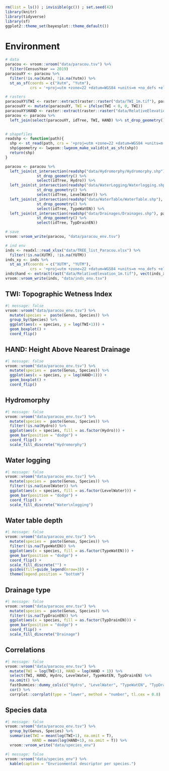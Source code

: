 ```r
rm(list = ls()) ; invisible(gc()) ; set.seed(42)
library(knitr)
library(tidyverse)
library(sf)
ggplot2::theme_set(bayesplot::theme_default())
```

# Environment

```r
# data
paracou <- vroom::vroom("data/paracou.tsv") %>% 
  filter(CensusYear == 2019)
paracouXY <- paracou %>% 
  filter(!is.na(Xutm), !is.na(Yutm)) %>% 
  st_as_sf(coords = c("Xutm", "Yutm"),
           crs = '+proj=utm +zone=22 +datum=WGS84 +units=m +no_defs +ellps=WGS84 +towgs84=0,0,0')

# rasters
paracouXY$TWI <- raster::extract(raster::raster("data/TWI_1m.tif"), paracouXY)
paracouXY <- mutate(paracouXY, TWI = ifelse(TWI < 0, 0, TWI))
paracouXY$HAND <- raster::extract(raster::raster("data/RelativeElevation_1m.tif"), paracouXY)
paracou <- paracou %>% 
  left_join(select(paracouXY, idTree, TWI, HAND) %>% st_drop_geometry())
  

# shapefiles
readshp <- function(path){
  shp <- st_read(path, crs = '+proj=utm +zone=22 +datum=WGS84 +units=m +no_defs +ellps=WGS84 +towgs84=0,0,0')
  shp$geometry <- lwgeom::lwgeom_make_valid(st_as_sfc(shp))
  return(shp)
}

paracou <- paracou %>% 
  left_join(st_intersection(readshp("data/Hydromorphy/Hydromorphy.shp"), paracouXY) %>% 
              st_drop_geometry() %>% 
              select(idTree, Hydro)) %>% 
  left_join(st_intersection(readshp("data/WaterLogging/Waterlogging.shp"), paracouXY) %>% 
              st_drop_geometry() %>% 
              select(idTree, LevelWater)) %>% 
  left_join(st_intersection(readshp("data/WaterTable/WaterTable.shp"), paracouXY) %>% 
              st_drop_geometry() %>% 
              select(idTree, TypeWatEN)) %>% 
  left_join(st_intersection(readshp("data/Drainages/Drainages.shp"), paracouXY) %>% 
              st_drop_geometry() %>% 
              select(idTree, TypDrainEN))

# save
vroom::vroom_write(paracou, "data/paracou_env.tsv")

# ind env
inds <- readxl::read_xlsx("data/TREE_list_Paracou.xlsx") %>% 
  filter(!is.na(XUTM), !is.na(YUTM))
inds_xy <- inds %>% 
  st_as_sf(coords = c("XUTM", "YUTM"),
           crs = '+proj=utm +zone=22 +datum=WGS84 +units=m +no_defs +ellps=WGS84 +towgs84=0,0,0')
inds$hand <- extract(rast("data/RelativeElevation_1m.tif"), vect(inds_xy))$RelativeElevation
vroom::vroom_write(inds, "data/inds_env.tsv")
```

## TWI: Topographic Wetness Index

```r
#| message: false
vroom::vroom("data/paracou_env.tsv") %>% 
  mutate(species =  paste(Genus, Species)) %>% 
  group_by(Species) %>% 
  ggplot(aes(x = species, y = log(TWI+1))) +
  geom_boxplot() +
  coord_flip()
```

## HAND: Height Above Nearest Drainage

```r
#| message: false
vroom::vroom("data/paracou_env.tsv") %>% 
  mutate(species =  paste(Genus, Species)) %>% 
  ggplot(aes(x = species, y = log(HAND+1))) +
  geom_boxplot() +
  coord_flip()
```

## Hydromorphy

```r
#| message: false
vroom::vroom("data/paracou_env.tsv") %>% 
  mutate(species =  paste(Genus, Species)) %>% 
  filter(!is.na(Hydro)) %>% 
  ggplot(aes(x = species, fill = as.factor(Hydro))) +
  geom_bar(position = "dodge") +
  coord_flip() +
  scale_fill_discrete("Hydromorphy")
```

## Water logging

```r
#| message: false
vroom::vroom("data/paracou_env.tsv") %>% 
  mutate(species =  paste(Genus, Species)) %>% 
  filter(!is.na(LevelWater)) %>% 
  ggplot(aes(x = species, fill = as.factor(LevelWater))) +
  geom_bar(position = "dodge") +
  coord_flip() +
  scale_fill_discrete("Water\nlogging")
```

## Water table depth

```r
#| message: false
vroom::vroom("data/paracou_env.tsv") %>% 
  mutate(species =  paste(Genus, Species)) %>% 
  filter(!is.na(TypeWatEN)) %>% 
  ggplot(aes(x = species, fill = as.factor(TypeWatEN))) +
  geom_bar(position = "dodge") +
  coord_flip() +
  scale_fill_discrete("") +
  guides(fill=guide_legend(nrow=3)) +
  theme(legend.position = "bottom")
```

## Drainage type

```r
#| message: false
vroom::vroom("data/paracou_env.tsv") %>% 
  mutate(species =  paste(Genus, Species)) %>% 
  filter(!is.na(TypDrainEN)) %>% 
  ggplot(aes(x = species, fill = as.factor(TypDrainEN))) +
  geom_bar(position = "dodge") +
  coord_flip() +
  scale_fill_discrete("Drainage")
```

## Correlations

```r
#| message: false
vroom::vroom("data/paracou_env.tsv") %>% 
  mutate(TWI = log(TWI+1), HAND = log(HAND + 1)) %>% 
  select(TWI, HAND, Hydro, LevelWater, TypeWatEN, TypDrainEN) %>% 
  na.omit() %>% 
  fastDummies::dummy_cols(c("Hydro", "LevelWater", "TypeWatEN", "TypDrainEN"), remove_selected_columns = T) %>% 
  cor() %>% 
  corrplot::corrplot(type = "lower", method = "number", tl.cex = 0.8)
```

## Species data

```r
#| message: false
vroom::vroom("data/paracou_env.tsv") %>% 
  group_by(Genus, Species) %>% 
  summarise(TWI = mean(log(TWI+1), na.omit = T), 
            HAND = mean(log(HAND+1), na.omit = T)) %>% 
  vroom::vroom_write("data/species_env")
```

```r
#| message: false
vroom::vroom("data/species_env") %>% 
  kable(caption = "Envrionmental descriptor per species.")
```
